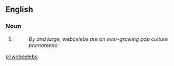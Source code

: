 ==English==

===Noun===

# {{plural of|web celeb}}
#:''By and large, webcelebs are an ever-growing pop culture phenomena.''

[[pl:webcelebs]]